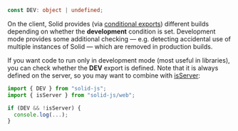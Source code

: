 <Title>DEV</Title>

```ts
const DEV: object | undefined;
```

On the client, Solid provides (via [conditional exports](https://nodejs.org/api/packages.html#conditional-exports)) different builds depending on whether the __development__ condition is set. Development mode provides some additional checking — e.g. detecting accidental use of multiple instances of Solid — which are removed in production builds.

If you want code to run only in development mode (most useful in libraries), you can check whether the __DEV__ export is defined. Note that it is always defined on the server, so you may want to combine with [isServer](/references/api-reference/rendering/isServer):

```ts
import { DEV } from "solid-js";
import { isServer } from "solid-js/web";

if (DEV && !isServer) {
  console.log(...);
}
```

